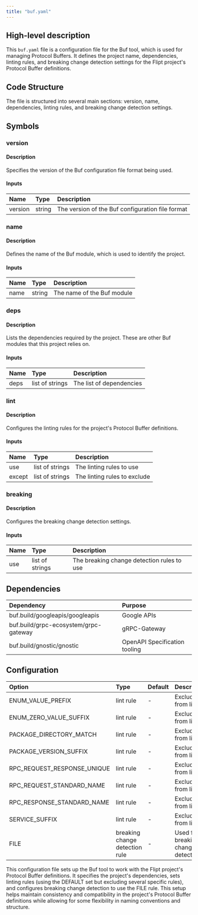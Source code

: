 ```yaml
---
title: "buf.yaml"
---
```


## High-level description
This `buf.yaml` file is a configuration file for the Buf tool, which is used for managing Protocol Buffers. It defines the project name, dependencies, linting rules, and breaking change detection settings for the Flipt project's Protocol Buffer definitions.

## Code Structure
The file is structured into several main sections: version, name, dependencies, linting rules, and breaking change detection settings.

## Symbols

### version
#### Description
Specifies the version of the Buf configuration file format being used.

#### Inputs
| Name | Type | Description |
|:-----|:-----|:------------|
| version | string | The version of the Buf configuration file format |

### name
#### Description
Defines the name of the Buf module, which is used to identify the project.

#### Inputs
| Name | Type | Description |
|:-----|:-----|:------------|
| name | string | The name of the Buf module |

### deps
#### Description
Lists the dependencies required by the project. These are other Buf modules that this project relies on.

#### Inputs
| Name | Type | Description |
|:-----|:-----|:------------|
| deps | list of strings | The list of dependencies |

### lint
#### Description
Configures the linting rules for the project's Protocol Buffer definitions.

#### Inputs
| Name | Type | Description |
|:-----|:-----|:------------|
| use | list of strings | The linting rules to use |
| except | list of strings | The linting rules to exclude |

### breaking
#### Description
Configures the breaking change detection settings.

#### Inputs
| Name | Type | Description |
|:-----|:-----|:------------|
| use | list of strings | The breaking change detection rules to use |

## Dependencies
| Dependency | Purpose |
|:-----------|:--------|
| buf.build/googleapis/googleapis | Google APIs |
| buf.build/grpc-ecosystem/grpc-gateway | gRPC-Gateway |
| buf.build/gnostic/gnostic | OpenAPI Specification tooling |

## Configuration
| Option | Type | Default | Description |
|:-------|:-----|:--------|:------------|
| ENUM_VALUE_PREFIX | lint rule | - | Excluded from linting |
| ENUM_ZERO_VALUE_SUFFIX | lint rule | - | Excluded from linting |
| PACKAGE_DIRECTORY_MATCH | lint rule | - | Excluded from linting |
| PACKAGE_VERSION_SUFFIX | lint rule | - | Excluded from linting |
| RPC_REQUEST_RESPONSE_UNIQUE | lint rule | - | Excluded from linting |
| RPC_REQUEST_STANDARD_NAME | lint rule | - | Excluded from linting |
| RPC_RESPONSE_STANDARD_NAME | lint rule | - | Excluded from linting |
| SERVICE_SUFFIX | lint rule | - | Excluded from linting |
| FILE | breaking change detection rule | - | Used for breaking change detection |

This configuration file sets up the Buf tool to work with the Flipt project's Protocol Buffer definitions. It specifies the project's dependencies, sets linting rules (using the DEFAULT set but excluding several specific rules), and configures breaking change detection to use the FILE rule. This setup helps maintain consistency and compatibility in the project's Protocol Buffer definitions while allowing for some flexibility in naming conventions and structure.